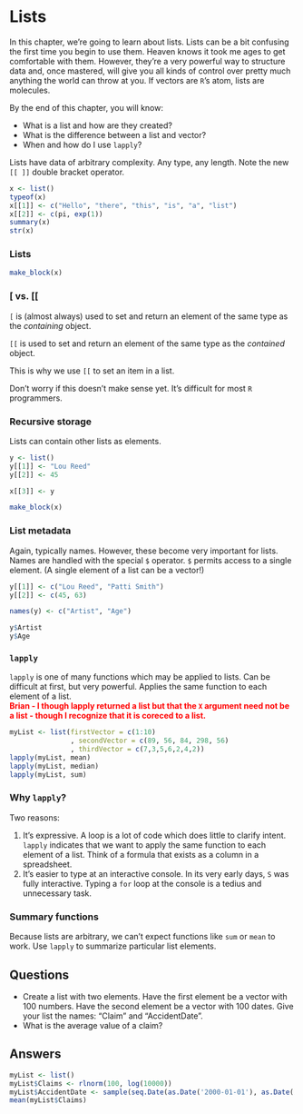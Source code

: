 # Lists

In this chapter, we're going to learn about lists. Lists can be a bit confusing the first time you begin to use them. Heaven knows it took me ages to get comfortable with them. However, they're a very powerful way to structure data and, once mastered, will give you all kinds of control over pretty much anything the world can throw at you. If vectors are `R`'s atom, lists are molecules. 

By the end of this chapter, you will know:

* What is a list and how are they created?
* What is the difference between a list and vector?
* When and how do I use `lapply`?

Lists have data of arbitrary complexity. Any type, any length. Note the new `[[ ]]` double bracket operator.

```r
x <- list()
typeof(x)
x[[1]] <- c("Hello", "there", "this", "is", "a", "list")
x[[2]] <- c(pi, exp(1))
summary(x)
str(x)
```

### Lists

```r
make_block(x)
```

### [ vs. [[

`[` is (almost always) used to set and return an element of the same type as the _containing_ object.

`[[` is used to set and return an element of the same type as the _contained_ object.

This is why we use `[[` to set an item in a list. 

Don't worry if this doesn't make sense yet. It's difficult for most `R` programmers.

### Recursive storage

Lists can contain other lists as elements.

```r
y <- list()
y[[1]] <- "Lou Reed"
y[[2]] <- 45

x[[3]] <- y
```

```r
make_block(x)
```

### List metadata

Again, typically names. However, these become very important for lists. Names are handled with the special `$` operator. `$` permits access to a single element. (A single element of a list can be a vector!)

```r
y[[1]] <- c("Lou Reed", "Patti Smith")
y[[2]] <- c(45, 63)

names(y) <- c("Artist", "Age")

y$Artist
y$Age
```

### `lapply`

`lapply` is one of many functions which may be applied to lists. Can be difficult at first, but very powerful. Applies the same function to each element of a list.
<div class="RSComment" style="color:red; font-weight: bold;"> Brian - I though lapply returned a list but that the `X` argument need not be a list - though I recognize that it is coreced to a list.</div>

```r
myList <- list(firstVector = c(1:10)
               , secondVector = c(89, 56, 84, 298, 56)
               , thirdVector = c(7,3,5,6,2,4,2))
lapply(myList, mean)
lapply(myList, median)
lapply(myList, sum)
```

### Why `lapply`? 

Two reasons:

1. It's expressive. A loop is a lot of code which does little to clarify intent. `lapply` indicates that we want to apply the same function to each element of a list. Think of a formula that exists as a column in a spreadsheet.
2. It's easier to type at an interactive console. In its very early days, `S` was fully interactive. Typing a `for` loop at the console is a tedius and unnecessary task.

### Summary functions

Because lists are arbitrary, we can't expect functions like `sum` or `mean` to work. Use `lapply` to summarize particular list elements.

## Questions

* Create a list with two elements. Have the first element be a vector with 100 numbers. Have the second element be a vector with 100 dates. Give your list the names: "Claim" and "AccidentDate".
* What is the average value of a claim?

## Answers

```r
myList <- list()
myList$Claims <- rlnorm(100, log(10000))
myList$AccidentDate <- sample(seq.Date(as.Date('2000-01-01'), as.Date('2009-12-31'), length.out = 1000), 100)
mean(myList$Claims)
```
